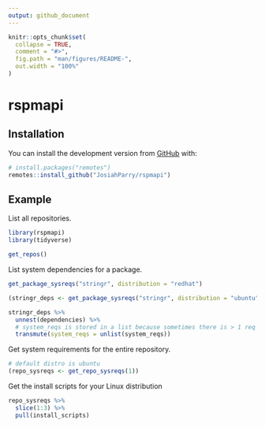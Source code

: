 ```yaml
---
output: github_document
---
```


<!-- README.md is generated from README.Rmd. Please edit that file -->

```r
knitr::opts_chunk$set(
  collapse = TRUE,
  comment = "#>",
  fig.path = "man/figures/README-",
  out.width = "100%"
)
```

# rspmapi

<!-- badges: start -->
<!-- badges: end -->



## Installation

You can install the development version from [GitHub](https://github.com/) with:

``` r
# install.packages("remotes")
remotes::install_github("JosiahParry/rspmapi")
```
## Example

List all repositories. 

```r
library(rspmapi)
library(tidyverse)

get_repos()
```

List system dependencies for a package.

```r
get_package_sysreqs("stringr", distribution = "redhat") 

(stringr_deps <- get_package_sysreqs("stringr", distribution = "ubuntu"))
```

```r
stringr_deps %>% 
  unnest(dependencies) %>% 
  # system_reqs is stored in a list because sometimes there is > 1 req per package 
  transmute(system_reqs = unlist(system_reqs))
```

Get system requirements for the entire repository.

```r
# default distro is ubuntu
(repo_sysreqs <- get_repo_sysreqs(1))
```
Get the install scripts for your Linux distribution

```r
repo_sysreqs %>% 
  slice(1:3) %>% 
  pull(install_scripts)
```

